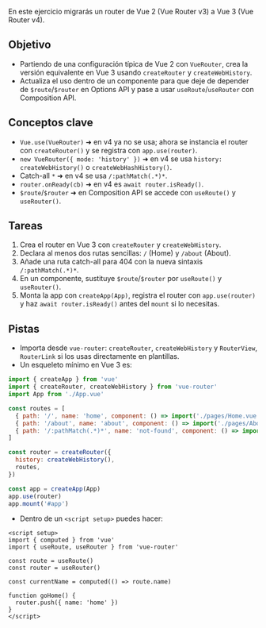 En este ejercicio migrarás un router de Vue 2 (Vue Router v3) a Vue 3 (Vue Router v4).

## Objetivo

- Partiendo de una configuración típica de Vue 2 con `VueRouter`, crea la versión equivalente en Vue 3 usando `createRouter` y `createWebHistory`.
- Actualiza el uso dentro de un componente para que deje de depender de `$route`/`$router` en Options API y pase a usar `useRoute`/`useRouter` con Composition API.

## Conceptos clave

- `Vue.use(VueRouter)` ➜ en v4 ya no se usa; ahora se instancia el router con `createRouter()` y se registra con `app.use(router)`.
- `new VueRouter({ mode: 'history' })` ➜ en v4 se usa `history: createWebHistory()` o `createWebHashHistory()`.
- Catch-all `*` ➜ en v4 se usa `/:pathMatch(.*)*`.
- `router.onReady(cb)` ➜ en v4 es `await router.isReady()`.
- `$route`/`$router` ➜ en Composition API se accede con `useRoute()` y `useRouter()`.

## Tareas

1. Crea el router en Vue 3 con `createRouter` y `createWebHistory`.
2. Declara al menos dos rutas sencillas: `/` (Home) y `/about` (About).
3. Añade una ruta catch-all para 404 con la nueva sintaxis `/:pathMatch(.*)*`.
4. En un componente, sustituye `$route`/`$router` por `useRoute()` y `useRouter()`.
5. Monta la app con `createApp(App)`, registra el router con `app.use(router)` y haz `await router.isReady()` antes del `mount` si lo necesitas.

## Pistas

- Importa desde `vue-router`: `createRouter`, `createWebHistory` y `RouterView`, `RouterLink` si los usas directamente en plantillas.
- Un esqueleto mínimo en Vue 3 es:

```js
import { createApp } from 'vue'
import { createRouter, createWebHistory } from 'vue-router'
import App from './App.vue'

const routes = [
  { path: '/', name: 'home', component: () => import('./pages/Home.vue') },
  { path: '/about', name: 'about', component: () => import('./pages/About.vue') },
  { path: '/:pathMatch(.*)*', name: 'not-found', component: () => import('./pages/NotFound.vue') },
]

const router = createRouter({
  history: createWebHistory(),
  routes,
})

const app = createApp(App)
app.use(router)
app.mount('#app')
```

- Dentro de un `<script setup>` puedes hacer:

```vue
<script setup>
import { computed } from 'vue'
import { useRoute, useRouter } from 'vue-router'

const route = useRoute()
const router = useRouter()

const currentName = computed(() => route.name)

function goHome() {
  router.push({ name: 'home' })
}
</script>
```
